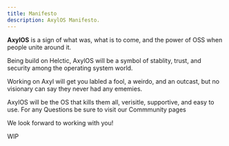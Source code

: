 ```yaml
---
title: Manifesto
description: AxylOS Manifesto.
---
```


**AxylOS** is a sign of what was, what is to come, and the power of OSS when people unite around it.

Being build on Helctic, AxylOS will be a symbol of stablity, trust, and security among the operating system world.

Working on Axyl will get you labled a fool, a weirdo, and an outcast, but no visionary can say they never had any ememies.

AxylOS will be the OS that kills them all, verisitle, supportive, and easy to use. For any Questions be sure to visit our Commmunity pages

We look forward to working with you!

WIP

<ImageComponent />

